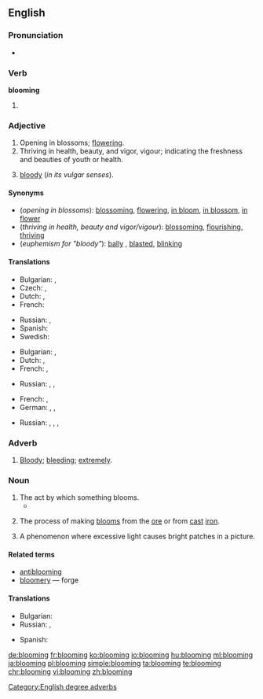 ==English==

===Pronunciation===
* {{audio|en-us-blooming.ogg|Audio (US)|lang=en}}

===Verb===
'''blooming'''

# {{present participle of|bloom}}

===Adjective===
{{en-adj}}

# Opening in blossoms; [[flower]]ing.
# Thriving in health, beauty, and vigor, vigour; indicating the freshness and beauties of youth or health.
# {{context|British|euphemistic|lang=en}} [[bloody]] (''in its vulgar senses'').

====Synonyms====
* (''opening in blossoms''): [[blossoming]], [[flowering]], [[in bloom]], [[in blossom]], [[in flower]]
* (''thriving in health, beauty and vigor/vigour''): [[blossom]]ing, [[flourish]]ing, [[thrive|thriving]]
* (''euphemism for "bloody"''): [[bally]] {{qualifier|British}}, [[blasted]], [[blinking]]

====Translations====
{{trans-top|opening in blossoms}}
* Bulgarian: {{t+|bg|цъфтящ}}, {{t+|bg|разцъфнал}}
* Czech: {{t|cs|kvetoucí}}, {{t|cs|rozkvetlý}}
* Dutch: {{t|nl|bloeiend}}, {{t|nl|bloeiende}}
* French: {{t|fr|en fleur}}
{{trans-mid}}
* Russian: {{t+|ru|цвету́щий|sc=Cyrl}}, {{t|ru|расцвета́ющий|sc=Cyrl}}
* Spanish: {{t|es|floreciente}}
* Swedish: {{t|sv|blomstrande}}
{{trans-bottom}}

{{trans-top|thriving in health, beauty and vigor/vigour}}
* Bulgarian: {{t+|bg|цветущ}}, {{t+|bg|преуспяващ}}
* Dutch: {{t|nl|bloeiend}}, {{t|nl|bloeiende}}
* French: {{t+|fr|florissant|m}}, {{t+|fr|florissante|f}}
{{trans-mid}}
* Russian: {{t+|ru|цвету́щий|sc=Cyrl}}, {{t+|ru|преуспева́ющий|sc=Cyrl}}, {{t+|ru|процвета́ющий|sc=Cyrl}} {{qualifier|flourishing}}
{{trans-bottom}}

{{trans-top|euphemism for "bloody"}}
* French: {{t+|fr|sacré|m}}, {{t+|fr|sacrée|f}}
* German: {{t|de|verflixt}}, {{t+|de|verdammt}}, {{t+|de|verflucht}}
{{trans-mid}}
* Russian: {{t+|ru|прокля́тый|sc=Cyrl}}, {{t+|ru|грёбаный|sc=Cyrl}}, {{t+|ru|чёртов|sc=Cyrl}}, {{t+|ru|хре́нов|sc=Cyrl}}
{{trans-bottom}}

===Adverb===
{{en-adv}}

# {{label|en|euphemistic}} [[bloody|Bloody]]; [[bleeding]]; [[extremely]].
#: {{ux|en|My train's late again. '''Blooming''' typical.}}

===Noun===
{{en-noun|~}}

# The act by which something blooms.
#* {{quote-news|year=2007|date=July 23|author=Jeremy Pearce|title=Anne McLaren, 80, Expert on the Embryo, Is Dead|work=New York Times|url=http://www.nytimes.com/2007/07/23/science/23mclaren.html
|passage=Such '''bloomings''', Dr. McLaren continued, would require a critical audience, “so that they can be subject to scientific and ethical review, freely available for research and one day, perhaps, for treating diseases.” }}
# {{context|metallurgy|lang=en}} The process of making [[bloom]]s from the [[ore]] or from [[cast]] [[iron]].
# {{context|photography|lang=en}} A phenomenon where excessive light causes bright patches in a picture.

====Related terms====
* [[antiblooming]]
* [[bloomery]] — forge

====Translations====
{{trans-top|blooming}}
* Bulgarian: {{t|bg|блуминг}}
* Russian: {{t|ru|обжимный стан|m|tr=obžímnyj stan}}, {{t+|ru|блюминг|m|tr=bljúming}}
{{trans-mid}}
* Spanish: {{t|es|plancheado}}
{{trans-bottom}}

[[Category:English degree adverbs]]

[[de:blooming]]
[[fr:blooming]]
[[ko:blooming]]
[[io:blooming]]
[[hu:blooming]]
[[ml:blooming]]
[[ja:blooming]]
[[pl:blooming]]
[[simple:blooming]]
[[ta:blooming]]
[[te:blooming]]
[[chr:blooming]]
[[vi:blooming]]
[[zh:blooming]]